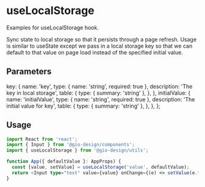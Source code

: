 
<Meta title="Hooks/useLocalStorage" />

# useLocalStorage

<Subtitle>Examples for useLocalStorage hook.</Subtitle>

Sync state to local storage so that it persists through a page refresh. Usage
is similar to useState except we pass in a local storage key so that we can
default to that value on page load instead of the specified initial value.

## Parameters

  key: {
    name: 'key',
    type: { name: 'string', required: true },
    description: 'The key in local storage',
    table: {
      type: { summary: 'string' },
    },
  },
  initialValue: {
    name: 'initialValue',
    type: { name: 'string', required: true },
    description: 'The initial value for key',
    table: {
      type: { summary: 'string' },
    },
  },
};

<ArgsTable rows={argTypes} />

## Usage

```ts
import React from 'react';
import { Input } from '@gio-design/components';
import { useLocalStorage } from '@gio-design/utils';

function App({ defaultValue }: AppProps) {
  const [value, setValue] = useLocalStorage('value', defaultValue);
  return <Input type="text" value={value} onChange={(e) => setValue(e.target.value)} />;
}
```
